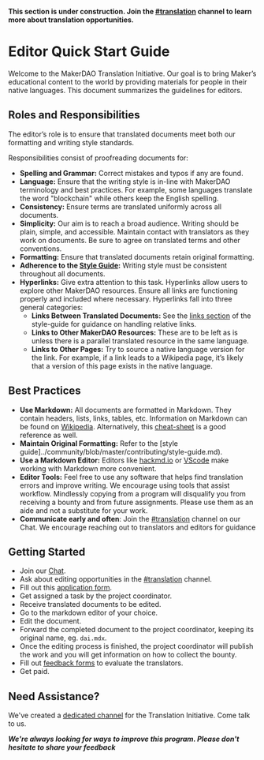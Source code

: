 <StatusBanner warning>

**This section is under construction. Join the [#translation](https://chat.makerdao.com/channel/translation) channel to learn more about translation opportunities.**

</StatusBanner>

# Editor Quick Start Guide

Welcome to the MakerDAO Translation Initiative. Our goal is to bring Maker’s educational content to the world by providing materials for people in their native languages. This document summarizes the guidelines for editors.

## Roles and Responsibilities

The editor’s role is to ensure that translated documents meet both our formatting and writing style standards.

Responsibilities consist of proofreading documents for:

- **Spelling and Grammar:** Correct mistakes and typos if any are found.
- **Language:** Ensure that the writing style is in-line with MakerDAO terminology and best practices. For example, some languages translate the word "blockchain" while others keep the English spelling.
- **Consistency:** Ensure terms are translated uniformly across all documents.
- **Simplicity:** Our aim is to reach a broad audience. Writing should be plain, simple, and accessible. Maintain contact with translators as they work on documents. Be sure to agree on translated terms and other conventions.
- **Formatting:** Ensure that translated documents retain original formatting.
- **Adherence to the [Style Guide](/work_with_us/content/writing-style-guide/):** Writing style must be consistent throughout all documents.
- **Hyperlinks:** Give extra attention to this task. Hyperlinks allow users to explore other MakerDAO resources. Ensure all links are functioning properly and included where necessary. Hyperlinks fall into three general categories:
  - **Links Between Translated Documents:** See the [links section](/work_with_us/content/writing-style-guide/) of the style-guide for guidance on handling relative links.
  - **Links to Other MakerDAO Resources:** These are to be left as is unless there is a parallel translated resource in the same language.
  - **Links to Other Pages:** Try to source a native language version for the link. For example, if a link leads to a Wikipedia page, it’s likely that a version of this page exists in the native language.

## Best Practices

- **Use Markdown:** All documents are formatted in Markdown. They contain headers, lists, links, tables, etc. Information on Markdown can be found on [Wikipedia](https://en.wikipedia.org/wiki/Markdown). Alternatively, this [cheat-sheet](https://github.com/adam-p/markdown-here/wiki/Markdown-Cheatsheet) is a good reference as well.
- **Maintain Original Formatting:** Refer to the [style guide]../community/blob/master/contributing/style-guide.md).
- **Use a Markdown Editor:** Editors like [hackmd.io](https://hackmd.io/) or [VScode](https://code.visualstudio.com/) make working with Markdown more convenient.
- **Editor Tools:** Feel free to use any software that helps find translation errors and improve writing. We encourage using tools that assist workflow. Mindlessly copying from a program will disqualify you from receiving a bounty and from future assignments. Please use them as an aide and not a substitute for your work.
- **Communicate early and often**: Join the [#translation](https://chat.makerdao.com/channel/translation) channel on our Chat. We encourage reaching out to translators and editors for guidance

## Getting Started

- Join our [Chat](https://chat.makerdao.com/).
- Ask about editing opportunities in the [#translation](https://chat.makerdao.com/channel/translation) channel.
- Fill out this [application form](https://airtable.com/shr415iT3e8S8nuzS).
- Get assigned a task by the project coordinator.
- Receive translated documents to be edited.
- Go to the markdown editor of your choice.
- Edit the document.
- Forward the completed document to the project coordinator, keeping its original name, eg. `dai.mdx`.
- Once the editing process is finished, the project coordinator will publish the work and you will get information on how to collect the bounty.
- Fill out [feedback forms](https://airtable.com/shrPtfR6ddP2mbLM0) to evaluate the translators.
- Get paid.

## Need Assistance?

We've created a [dedicated channel](https://chat.makerdao.com/channel/translation) for the Translation Initiative. Come talk to us.

**_We're always looking for ways to improve this program. Please don't hesitate to share your feedback_**
